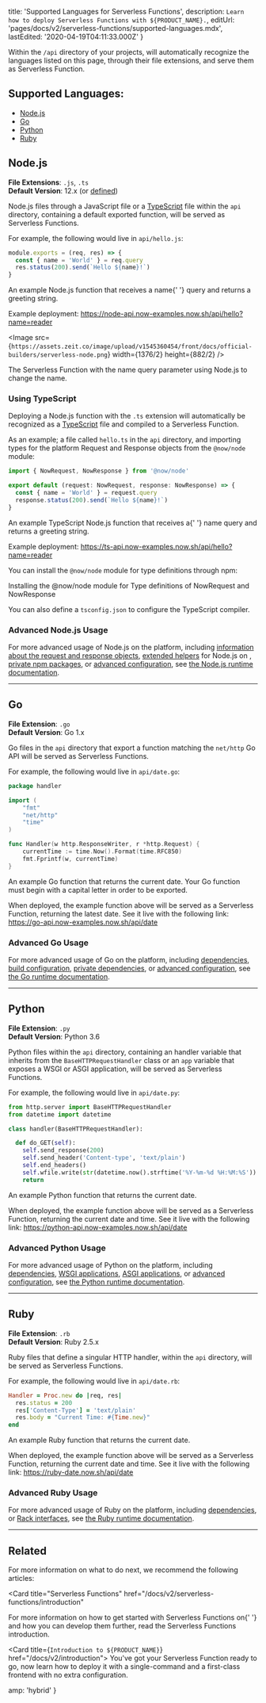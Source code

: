 
  title: 'Supported Languages for Serverless Functions',
  description: `Learn how to deploy Serverless Functions with ${PRODUCT_NAME}.`,
  editUrl: 'pages/docs/v2/serverless-functions/supported-languages.mdx',
  lastEdited: '2020-04-19T04:11:33.000Z'
}

Within the `/api` directory of your projects, <ProductName /> will automatically recognize the languages listed on this page, through their file extensions, and serve them as Serverless Function.

## Supported Languages:

- [Node.js](#node.js)
- [Go](#go)
- [Python](#python)
- [Ruby](#ruby)

## Node.js

**File Extensions**: `.js`, `.ts`<br />
**Default Version**: 12.x (or [defined](/docs/runtimes#official-runtimes/node-js/node-js-version))

Node.js files through a JavaScript file or a [TypeScript](#using-typescript) file within the `api` directory, containing a default exported function, will be served as Serverless Functions.

For example, the following would live in `api/hello.js`:

```js
module.exports = (req, res) => {
  const { name = 'World' } = req.query
  res.status(200).send(`Hello ${name}!`)
}
```

<Caption>
  An example Node.js function that receives a <InlineCode>name</InlineCode>{' '}
  query and returns a greeting string.
</Caption>

Example deployment: <https://node-api.now-examples.now.sh/api/hello?name=reader>

<Image src={`https://assets.zeit.co/image/upload/v1545360454/front/docs/official-builders/serverless-node.png`}
  width={1376/2}
  height={882/2}
/>
<Caption>The Serverless Function with the <InlineCode>name</InlineCode> query parameter using Node.js to change the name.</Caption>

### Using TypeScript

Deploying a Node.js function with the `.ts` extension will automatically be recognized as a [TypeScript](https://www.typescriptlang.org/) file and compiled to a Serverless Function.

As an example; a file called `hello.ts` in the `api` directory, and importing types for the <ProductName /> platform Request and Response objects from the `@now/node` module:

```ts
import { NowRequest, NowResponse } from '@now/node'

export default (request: NowRequest, response: NowResponse) => {
  const { name = 'World' } = request.query
  response.status(200).send(`Hello ${name}!`)
}
```

<Caption>
  An example TypeScript Node.js function that receives a{' '}
  <InlineCode>name</InlineCode> query and returns a greeting string.
</Caption>

Example deployment: <https://ts-api.now-examples.now.sh/api/hello?name=reader>

You can install the `@now/node` module for type definitions through npm:

<Snippet dark text="npm i -D @now/node" />
<Caption>Installing the <InlineCode>@now/node</InlineCode> module for Type definitions of <InlineCode>NowRequest</InlineCode> and <InlineCode>NowResponse</InlineCode></Caption>

You can also define a `tsconfig.json` to configure the <ProductName /> TypeScript compiler.

### Advanced Node.js Usage

For more advanced usage of Node.js on the <ProductName /> platform, including [information about the request and response objects](/docs/runtimes#official-runtimes/node-js/node-js-request-and-response-objects), [extended helpers](/docs/runtimes#official-runtimes/node-js/node-js-request-and-response-objects) for Node.js on <ProductName />, [private npm packages](/docs/runtimes#advanced-usage/advanced-node-js-usage/private-npm-modules-for-node-js), or [advanced configuration](/docs/runtimes#advanced-usage/advanced-node-js-usage), see [the Node.js runtime documentation](/docs/runtimes#official-runtimes/node-js).

---

## Go

**File Extension**: `.go`<br />
**Default Version**: Go 1.x

Go files in the `api` directory that export a function matching the `net/http` Go API will be served as Serverless Functions.

For example, the following would live in `api/date.go`:

```go
package handler

import (
	"fmt"
	"net/http"
	"time"
)

func Handler(w http.ResponseWriter, r *http.Request) {
	currentTime := time.Now().Format(time.RFC850)
	fmt.Fprintf(w, currentTime)
}
```

<Caption>An example Go function that returns the current date.</Caption>

<Note>
  Your Go function must begin with a capital letter in order to be exported.
</Note>

When deployed, the example function above will be served as a Serverless Function, returning the latest date. See it live with the following link: <https://go-api.now-examples.now.sh/api/date>

### Advanced Go Usage

For more advanced usage of Go on the <ProductName /> platform, including [dependencies](/docs/runtimes#official-runtimes/go/go-dependencies), [build configuration](/docs/runtimes#official-runtimes/go/go-build-configuration), [private dependencies](/docs/runtimes#advanced-usage/advanced-go-usage), or [advanced configuration](/docs/runtimes#advanced-usage/advanced-go-usage), see [the Go runtime documentation](/docs/runtimes#official-runtimes/go).

---

## Python

**File Extension**: `.py`<br />
**Default Version**: Python 3.6

Python files within the `api` directory, containing an handler variable that inherits from the `BaseHTTPRequestHandler` class or an `app` variable that exposes a WSGI or ASGI application, will be served as Serverless Functions.

For example, the following would live in `api/date.py`:

```py
from http.server import BaseHTTPRequestHandler
from datetime import datetime

class handler(BaseHTTPRequestHandler):

  def do_GET(self):
    self.send_response(200)
    self.send_header('Content-type', 'text/plain')
    self.end_headers()
    self.wfile.write(str(datetime.now().strftime('%Y-%m-%d %H:%M:%S')).encode())
    return
```

<Caption>An example Python function that returns the current date.</Caption>

When deployed, the example function above will be served as a Serverless Function, returning the current date and time. See it live with the following link: <https://python-api.now-examples.now.sh/api/date>

### Advanced Python Usage

For more advanced usage of Python on the <ProductName /> platform, including [dependencies](/docs/runtimes#official-runtimes/python/python-dependencies), [WSGI applications](/docs/runtimes#advanced-usage/advanced-python-usage/web-server-gateway-interface), [ASGI applications](/docs/runtimes#advanced-usage/advanced-python-usage/asynchronous-server-gateway-interface), or [advanced configuration](/docs/runtimes#advanced-usage/advanced-python-usage), see [the Python runtime documentation](/docs/runtimes#official-runtimes/python).

---

## Ruby

**File Extension**: `.rb`<br />
**Default Version**: Ruby 2.5.x

Ruby files that define a singular HTTP handler, within the `api` directory, will be served as Serverless Functions.

For example, the following would live in `api/date.rb`:

```rb
Handler = Proc.new do |req, res|
  res.status = 200
  res['Content-Type'] = 'text/plain'
  res.body = "Current Time: #{Time.new}"
end
```

<Caption>An example Ruby function that returns the current date.</Caption>

When deployed, the example function above will be served as a Serverless Function, returning the current date and time. See it live with the following link: <https://ruby-date.now.sh/api/date>

### Advanced Ruby Usage

For more advanced usage of Ruby on the <ProductName /> platform, including [dependencies](/docs/runtimes#official-runtimes/ruby/ruby-dependencies), or [Rack interfaces](/docs/runtimes#advanced-usage/advanced-ruby-usage/rack-interface), see [the Ruby runtime documentation](/docs/runtimes#official-runtimes/ruby).

---

## Related

For more information on what to do next, we recommend the following articles:

<Card
  title="Serverless Functions"
  href="/docs/v2/serverless-functions/introduction"
>
  For more information on how to get started with Serverless Functions on{' '}
  <ProductName /> and how you can develop them further, read the Serverless
  Functions introduction.
</Card>

<Card title={`Introduction to ${PRODUCT_NAME}`} href="/docs/v2/introduction">
  You've got your Serverless Function ready to go, now learn how to deploy it
  with a single-command and a first-class frontend with no extra configuration.
</Card>


  amp: 'hybrid'
}
